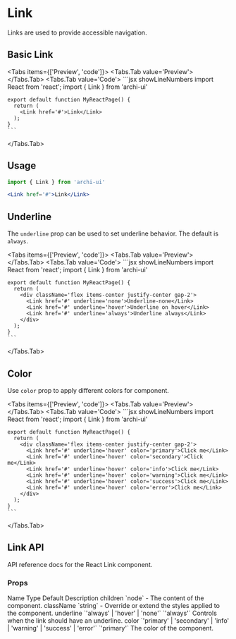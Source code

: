 
# Link

Links are used to provide accessible navigation.

## Basic Link
<Tabs items={['Preview', 'code']}>
  <Tabs.Tab value='Preview'>
    <BasicLink />
  </Tabs.Tab>
  <Tabs.Tab value='Code'>
    ```jsx showLineNumbers
    import React from 'react';
    import { Link } from 'archi-ui'

    export default function MyReactPage() {
      return (
        <Link href='#'>Link</Link>
      );
    }
    ```
  </Tabs.Tab>
</Tabs>

## Usage
```jsx
import { Link } from 'archi-ui'
```
```jsx
<Link href='#'>Link</Link>
```

## Underline
The `underline` prop can be used to set underline behavior. The default is `always`.

<Tabs items={['Preview', 'code']}>
  <Tabs.Tab value='Preview'>
    <UnderlineLink />
  </Tabs.Tab>
  <Tabs.Tab value='Code'>
    ```jsx showLineNumbers
    import React from 'react';
    import { Link } from 'archi-ui'

    export default function MyReactPage() {
      return (
        <div className='flex items-center justify-center gap-2'>
          <Link href='#' underline='none'>Underline-none</Link>
          <Link href='#' underline='hover'>Underline on hover</Link>
          <Link href='#' underline='always'>Underline always</Link>
        </div>
      );
    }
    ```
  </Tabs.Tab>
</Tabs>

## Color
Use `color` prop to apply different colors for component.

<Tabs items={['Preview', 'code']}>
  <Tabs.Tab value='Preview'>
    <ColorLink />
  </Tabs.Tab>
  <Tabs.Tab value='Code'>
    ```jsx showLineNumbers
    import React from 'react';
    import { Link } from 'archi-ui'

    export default function MyReactPage() {
      return (
        <div className='flex items-center justify-center gap-2'>
          <Link href='#' underline='hover' color='primary'>Click me</Link>
          <Link href='#' underline='hover' color='secondary'>Click me</Link>
          <Link href='#' underline='hover' color='info'>Click me</Link>
          <Link href='#' underline='hover' color='warning'>Click me</Link>
          <Link href='#' underline='hover' color='success'>Click me</Link>
          <Link href='#' underline='hover' color='error'>Click me</Link>
        </div>
      );
    }
    ```
  </Tabs.Tab>
</Tabs>

## Link API
API reference docs for the React Link component.

### Props
<Table>
  <thead>
    <Table.Tr>
      <Table.Th>Name</Table.Th>
      <Table.Th>Type</Table.Th>
      <Table.Th>Default</Table.Th>
      <Table.Th>Description</Table.Th>
    </Table.Tr>
  </thead>
  <tbody>
    <Table.Tr>
      <Table.Td>children</Table.Td>
      <Table.Td>`node`</Table.Td>
      <Table.Td>-</Table.Td>
      <Table.Td>The content of the component.</Table.Td>
    </Table.Tr>
    <Table.Tr>
      <Table.Td>className</Table.Td>
      <Table.Td>`string`</Table.Td>
      <Table.Td>-</Table.Td>
      <Table.Td>Override or extend the styles applied to the component.</Table.Td>
    </Table.Tr>
    <Table.Tr>
      <Table.Td>underline</Table.Td>
      <Table.Td>`'always' | 'hover' | 'none'`</Table.Td>
      <Table.Td>`'always'`</Table.Td>
      <Table.Td>Controls when the link should have an underline.</Table.Td>
    </Table.Tr>
    <Table.Tr>
      <Table.Td>color</Table.Td>
      <Table.Td>`'primary' | 'secondary' | 'info' | 'warning' | 'success' | 'error'`</Table.Td>
      <Table.Td>`'primary'`</Table.Td>
      <Table.Td>The color of the component.</Table.Td>
    </Table.Tr>
  </tbody>
</Table>
